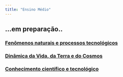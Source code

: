 ```yaml
---
title: "Ensino Médio"
---
```


## ...em preparação..

### [Fenômenos naturais e processos tecnológicos](fenomenos.html)

<!---transfomações químicas, leis ponderais, cálculo estequiométrico, princípios de conservação de energia e movimento, ciclo da água, leis da termodinâmica; cinética e equilíbrio químicos; fusão e fissão nucleares; espectro eletromagnético; efeitos biológicos das radiações ionizantes; mutação; poluição; ciclos biogeoquímicos; desmatamento; camada de ozônio e efeito estufa--->

### [Dinâmica da Vida, da Terra e do Cosmos](dinamica.html)

<!---origem da Vida; evolução biológica; registro fóssil; exobiologia; biodiversidade; origem e extinção de espécies; políticas ambientais; biomoléculas; organização celular; órgãos e sistemas; organismos; populações; ecossistemas; cadeias alimentares; respiração celular; fotossíntese; reprodução e hereditariedade; genética mendeliana; processos epidemiológicos; espectro eletromagnético; modelos cosmológicos; astronomia; gravitação; mecânica newtoniana; previsão do tempo--->

### [Conhecimento científico e tecnológico](conhecimento)

<!---aplicação da tecnologia do DNA recombinante; identificação por DNA; emprego de células-tronco; produção de armamentos nucleares; desenvolvimento e aprimoramento de tecnologias de obtenção de energia elétrica; estrutura e propriedades de compostos orgânicos; agroquímicos; controle biológico de pragas; conservantes alimentícios; mineração; herança biológica; darwinismo social, eugenia e racismo; mecânica newtoniana; equipamentos de segurança--->
